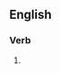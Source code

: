 ==English==

===Verb===
{{head|en|verb form}}

# {{present participle of|personalise|lang=en|nocat=1}}